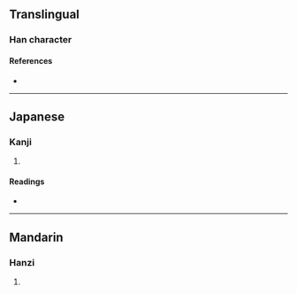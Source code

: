 {{character info/new}}
==Translingual==

===Han character===
{{Han char|rn=96|rad=玉|as=10|sn=14|four=|canj=MGBHX|ids=⿰𤣩舀}}

====References====
* {{Han ref|kx=0739.100|dkj=21157|dj=1149.150|hdz=21131.060|uh=746B|ud=29803}}

----

==Japanese==

===Kanji===
{{ja-kanji|grade=|rs=玉10}}

# {{rfdef|ja|sort=玉10}}

====Readings====
* {{ja-readings|on=[[とう]] (tō)|kun=|nanori=}}

----

==Mandarin==

===Hanzi===
{{cmn-hanzi|pin=[[tāo]] ([[tao1]])|wg=t'ao<sup>1</sup>}}

# {{rfdef|cmn|sort=玉10}}